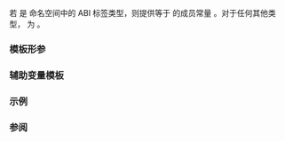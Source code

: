 {{cpp/experimental/title|is_abi_tag}}
{{cpp/experimental/simd/navbar}}

{{ddcl|header=experimental/simd|since=parallelism_ts_2|
template&lt; class T &gt;
struct is_abi_tag;
}}

若 {{c|T}} 是 {{tt|simd_abi}} 命名空间中的 ABI 标签类型，则提供等于 {{c|true}} 的成员常量 {{c|value}}。对于任何其他类型，{{c|value}} 为 {{c|false}}。

===模板形参===
{{par begin}}
{{par|T|要检查的类型}}
{{par end}}

===辅助变量模板===
{{ddcl|since=parallelism_ts_2|1=
template&lt; class T &gt;
constexpr bool is_abi_tag_v = is_abi_tag&lt;T&gt;::value;
}}

{{cpp/types/integral_constant/inherit| {{c|T}} 为 ABI 标签类型}}

===示例===
{{example
|code=
#include &lt;experimental/simd&gt;

static_assert(std::experimental::is_abi_tag_v&lt;stdx::simd_abi::scalar&gt;);
static_assert(!std::experimental::is_abi_tag_v&lt;int&gt;);

int main() {}
}}

===参阅===
{{dsc begin}}
{{dsc inc|cpp/experimental/simd/dsc is_simd_flag_type}}
{{dsc end}}

{{langlinks|en|ja}}